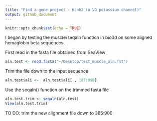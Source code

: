 ```yaml
---
title: "Find a gene project - Kcnh2 (a VG potassium channel)"
output: github_document
---
```


```r
knitr::opts_chunk$set(echo = TRUE)
```

I began by testing the muscle/seqaln function in bio3d on some aligned hemaglobin beta sequences.

First read in the fasta file obtained from SeaView

```r
aln.test <- read.fasta("~/Desktop/test_muscle_aln.fst")

```

Trim the file down to the input sequence

```r
aln.test$ali <-  aln.test$ali[ , 107:990]

```

Use the seqaln() function on the trimmed fasta file
```r
aln.test.trim <- seqaln(aln.test)
View(aln.test.trim)
```

TO DO: trim the new alignment file down to 385:900